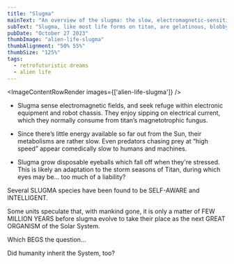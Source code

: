 ```yaml
---
title: "Slugma"
mainText: "An overview of the slugma: the slow, electromagnetic-sensitive alien life forms native to Saturn's moon, Titan."
subText: "Slugma, like most life forms on titan, are gelatinous, blobby, and slippery to the touch. Their bodies are an organic nutrient sac held together by tarp, electrical forces, and flexible tendons."
pubDate: "October 27 2023"
thumbImage: "alien-life-slugma"
thumbAlignment: "50% 55%"
thumbSize: "125%"
tags:
  - retrofuturistic dreams
  - alien life
---
```



<ImageContentRowRender 
  images={['alien-life-slugma']}
/>

- Slugma sense electromagnetic fields, and seek refuge within electronic equipment and robot chassis. They enjoy sipping on electrical current, which they normally consume from titan’s magnetotrophic fungus.

- Since there’s little energy available so far out from the Sun, their metabolisms are rather slow. Even predators chasing prey at “high speed” appear comedically slow to humans and machines.

- Slugma grow disposable eyeballs which fall off when they're stressed. This is likely an adaptation to the storm seasons of Titan, during which eyes may be... too much of a liability?

<QuoteRow author={AuthorUniserve} >
Several SLUGMA species have been found to be SELF-AWARE and INTELLIGENT. 

Some units speculate that, with mankind gone, it is only a matter of FEW MILLION YEARS before slugma evolve to take their place as the next GREAT ORGANISM of the Solar System.

Which BEGS the question...
</QuoteRow>

  <QuoteRow author={AuthorTerminal} left>
Did humanity inherit the System, too?
</QuoteRow>